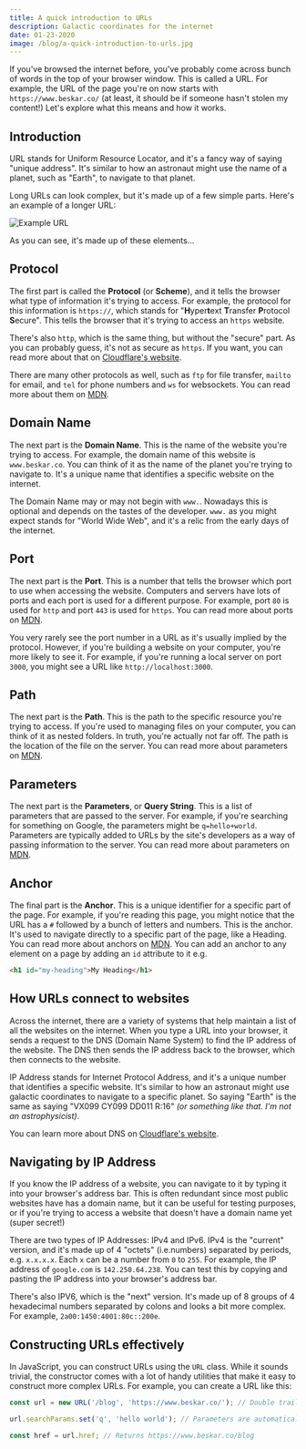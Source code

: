 ```yaml
---
title: A quick introduction to URLs
description: Galactic coordinates for the internet
date: 01-23-2020
image: /blog/a-quick-introduction-to-urls.jpg
---
```


If you've browsed the internet before, you've probably come across bunch of words in the top of your browser window. This is called a URL. For example, the URL of the page you're on now starts with `https://www.beskar.co/` (at least, it should be if someone hasn't stolen my content!) Let's explore what this means and how it works.

## Introduction

URL stands for Uniform Resource Locator, and it's a fancy way of saying "unique address". It's similar to how an astronaut might use the name of a planet, such as "Earth", to navigate to that planet.

Long URLs can look complex, but it's made up of a few simple parts. Here's an example of a longer URL:

![Example URL](/images/blog/url.png)

As you can see, it's made up of these elements...

## Protocol

The first part is called the **Protocol** (or **Scheme**), and it tells the browser what type of information it's trying to access. For example, the protocol for this information is `https://`, which stands for "**H**yper**t**ext **T**ransfer **P**rotocol **S**ecure". This tells the browser that it's trying to access an `https` website.

There's also `http`, which is the same thing, but without the "secure" part. As you can probably guess, it's not as secure as `https`. If you want, you can read more about that on [Cloudflare's website](https://www.cloudflare.com/en-gb/learning/ssl/why-is-http-not-secure/).

There are many other protocols as well, such as `ftp` for file transfer, `mailto` for email, and `tel` for phone numbers and `ws` for websockets. You can read more about them on [MDN](https://developer.mozilla.org/en-US/docs/Web/HTTP/Basics_of_HTTP/Identifying_resources_on_the_Web#syntax_of_uniform_resource_identifiers_uris).

## Domain Name

The next part is the **Domain Name**. This is the name of the website you're trying to access. For example, the domain name of this website is `www.beskar.co`. You can think of it as the name of the planet you're trying to navigate to. It's a unique name that identifies a specific website on the internet.

The Domain Name may or may not begin with `www.`. Nowadays this is optional and depends on the tastes of the developer. `www.` as you might expect stands for "World Wide Web", and it's a relic from the early days of the internet.

## Port

The next part is the **Port**. This is a number that tells the browser which port to use when accessing the website. Computers and servers have lots of ports and each port is used for a different purpose. For example, port `80` is used for `http` and port `443` is used for `https`. You can read more about ports on [MDN](https://developer.mozilla.org/en-US/docs/Glossary/Port).

You very rarely see the port number in a URL as it's usually implied by the protocol. However, if you're building a website on your computer, you're more likely to see it. For example, if you're running a local server on port `3000`, you might see a URL like `http://localhost:3000`.

## Path

The next part is the **Path**. This is the path to the specific resource you're trying to access. If you're used to managing files on your computer, you can think of it as nested folders. In truth, you're actually not far off. The path is the location of the file on the server. You can read more about parameters on [MDN](https://developer.mozilla.org/en-US/docs/Learn/Common_questions/What_is_a_URL#path_to_resource).

## Parameters

The next part is the **Parameters**, or **Query String**. This is a list of parameters that are passed to the server. For example, if you're searching for something on Google, the parameters might be `q=hello+world`. Parameters are typically added to URLs by the site's developers as a way of passing information to the server. You can read more about parameters on [MDN](https://developer.mozilla.org/en-US/docs/Learn/Common_questions/What_is_a_URL#parameters).

## Anchor

The final part is the **Anchor**. This is a unique identifier for a specific part of the page. For example, if you're reading this page, you might notice that the URL has a `#` followed by a bunch of letters and numbers. This is the anchor. It's used to navigate directly to a specific part of the page, like a Heading. You can read more about anchors on [MDN](https://developer.mozilla.org/en-US/docs/Learn/Common_questions/What_is_a_URL#anchor). You can add an anchor to any element on a page by adding an `id` attribute to it e.g.

```html
<h1 id="my-heading">My Heading</h1>
```

## How URLs connect to websites

Across the internet, there are a variety of systems that help maintain a list of all the websites on the internet. When you type a URL into your browser, it sends a request to the DNS (Domain Name System) to find the IP address of the website. The DNS then sends the IP address back to the browser, which then connects to the website.

IP Address stands for Internet Protocol Address, and it's a unique number that identifies a specific website. It's similar to how an astronaut might use galactic coordinates to navigate to a specific planet. So saying "Earth" is the same as saying "VX099 CY099 DD011 R:16" _(or something like that. I'm not an astrophysicist)_.

You can learn more about DNS on [Cloudflare's website](https://www.cloudflare.com/en-gb/learning/dns/what-is-dns/).

## Navigating by IP Address

If you know the IP address of a website, you can navigate to it by typing it into your browser's address bar. This is often redundant since most public websites have has a domain name, but it can be useful for testing purposes, or if you're trying to access a website that doesn't have a domain name yet (super secret!)

There are two types of IP Addresses: IPv4 and IPv6. IPv4 is the "current" version, and it's made up of 4 "octets" (i.e.numbers) separated by periods, e.g. `x.x.x.x`. Each `x` can be a number from `0` to `255`. For example, the IP address of `google.com` is `142.250.64.238`. You can test this by copying and pasting the IP address into your browser's address bar.

There's also IPV6, which is the "next" version. It's made up of 8 groups of 4 hexadecimal numbers separated by colons and looks a bit more complex. For example, `2a00:1450:4001:80c::200e`.

## Constructing URLs effectively

In JavaScript, you can construct URLs using the `URL` class. While it sounds trivial, the constructor comes with a lot of handy utilities that make it easy to construct more complex URLs. For example, you can create a URL like this:

```ts
const url = new URL('/blog', 'https://www.beskar.co/'); // Double trailing slashes are resolved automatically

url.searchParams.set('q', 'hello world'); // Parameters are automatically encoded e.g. q=hello+world

const href = url.href; // Returns https://www.beskar.co/blog
```
